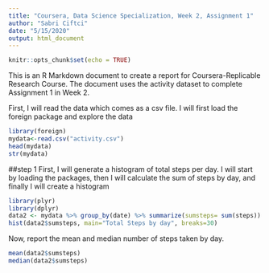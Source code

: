 ```yaml
---
title: "Coursera, Data Science Specialization, Week 2, Assignment 1"
author: "Sabri Ciftci"
date: "5/15/2020"
output: html_document
---
```


```r
knitr::opts_chunk$set(echo = TRUE)
```


This is an R Markdown document to create a report for Coursera-Replicable Research Course. The document uses the activity dataset to complete Assignment 1 in Week 2. 

First, I will read the data which comes as a csv file. I will first load the foreign package and explore the data

```r
library(foreign)
mydata<-read.csv("activity.csv")
head(mydata)
str(mydata)
```

##step 1
First, I will generate a histogram of total steps per day. I will start by loading the packages, then I will calculate the sum of steps by day, and finally I will create a histogram

```r
library(plyr)
library(dplyr)
data2 <- mydata %>% group_by(date) %>% summarize(sumsteps= sum(steps)) %>% na.omit()
hist(data2$sumsteps, main="Total Steps by day", breaks=30)
```

Now, report the mean and median number of steps taken by day.
```r
mean(data2$sumsteps)
median(data2$sumsteps)
```

